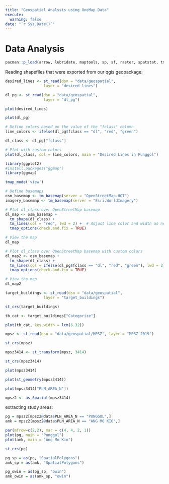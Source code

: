 ```yaml
---
title: "Geospatial Analysis using OneMap Data"
execute: 
  warning: false
date: "`r Sys.Date()`"
---
```


# Data Analysis

```r
pacman::p_load(arrow, lubridate, maptools, sp, sf, raster, spatstat, tmap, classInt, viridis, tidyverse, spNetwork)
```

Reading shapefiles that were exported from our qgis geopackage:

```r
desired_lines <- st_read(dsn = "data/geospatial", 
                 layer = "desired_lines")
```

```r
dl_pg <- st_read(dsn = "data/geospatial", 
                 layer = "dl_pg")
```

```r
plot(desired_lines)
```

```r
plot(dl_pg)
```

```r
# Define colors based on the value of the "fclass" column
line_colors <- ifelse(dl_pg$fclass == "dl", "red", "green")

dl_class <- dl_pg["fclass"]

# Plot with custom colors
plot(dl_class, col = line_colors, main = "Desired Lines in Punggol")
```

```r
library(ggplot2)
#install.packages("ggmap")
library(ggmap)
```

```r
tmap_mode('view')

# Define basemaps
osm_basemap <- tm_basemap(server = "OpenStreetMap.HOT")
imagery_basemap <- tm_basemap(server = "Esri.WorldImagery")

# Plot dl_class over OpenStreetMap basemap
dl_map <- osm_basemap +
  tm_shape(dl_class) +
  tm_lines(col = "red", lwd = 2) +  # Adjust line color and width as needed
  tmap_options(check.and.fix = TRUE)

# View the map
dl_map
```

```r
# Plot dl_class over OpenStreetMap basemap with custom colors
dl_map2 <- osm_basemap +
  tm_shape(dl_class) +
  tm_lines(col = ifelse(dl_pg$fclass == "dl", "red", "green"), lwd = 2) +  # Include color logic here
  tmap_options(check.and.fix = TRUE)

# View the map
dl_map2
```

```r
target_buildings <- st_read(dsn = "data/geospatial", 
                 layer = "target_buildings")
```

```r
st_crs(target_buildings)
```

```r
tb_cat <- target_buildings["Categorize"]
```

```r
plot(tb_cat, key.width = lcm(6.32))
```

```r
mpsz <- st_read(dsn = "data/geospatial/MPSZ", layer = "MPSZ-2019")
```

```r
st_crs(mpsz)
```

```r
mpsz3414 <- st_transform(mpsz, 3414)
```

```r
st_crs(mpsz3414)
```

```r
plot(mpsz3414)
```

```r
plot(st_geometry(mpsz3414))
```

```r
plot(mpsz3414["PLN_AREA_N"])
```

```r
mpsz2 <- as_Spatial(mpsz3414)
```

extracting study areas:

```r
pg = mpsz2[mpsz2@data$PLN_AREA_N == "PUNGGOL",]
amk = mpsz2[mpsz2@data$PLN_AREA_N == "ANG MO KIO",]
```

```r
par(mfrow=c(2,2), mar = c(4, 4, 2, 1))
plot(pg, main = "Punggol")
plot(amk, main = "Ang Mo Kio")
```

```r
st_crs(pg)
```

```r
pg_sp = as(pg, "SpatialPolygons")
amk_sp = as(amk, "SpatialPolygons")
```

```r
pg_owin = as(pg_sp, "owin")
amk_owin = as(amk_sp, "owin")
```
